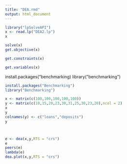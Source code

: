 ```yaml
---
title: "DEA.rmd"
output: html_document
---
```


```r
library("lpSolveAPI")
x <- read.lp("DEA2.lp")
x
```

```r
solve(x)
get.objective(x)

```

```r
get.constraints(x)

```

```r
get.variables(x)
```

install.packages("benchmarking)
library("benchmarking")
```r
install.packages("Benchmarking")
library("Benchmarking")
```

```r
x <- matrix(c(100,100,100,100,100))
y <- matrix(c(10,15,20,23,30,31,25,30,23,20),ncol = 2)
x
y
colnames(y) <- c("loans","deposits")
y




```

```r
e <- dea(x,y,RTS = "crs")
e
peers(e)
lambda(e)
dea.plot(x,y,RTS = "crs")
```


